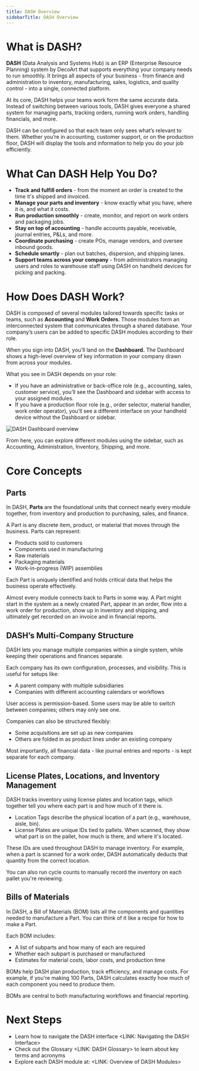 ```yaml
---
title: DASH Overview
sidebarTitle: DASH Overview
---
```


# What is DASH?

**DASH** (Data Analysis and Systems Hub) is an ERP (Enterprise Resource Planning) system by DecoArt that supports everything your company needs to run smoothly. It brings all aspects of your business - from finance and administration to inventory, manufacturing, sales, logistics, and quality control - into a single, connected platform. 

At its core, DASH helps your teams work form the same accurate data. Instead of switching between various tools, DASH gives everyone a shared system for managing parts, tracking orders, running work orders, handling financials, and more. 

DASH can be configured so that each team only sees what’s relevant to them. Whether you’re in accounting, customer support, or on the production floor, DASH will display the tools and information to help you do your job efficiently. 


# What Can DASH Help You Do?

- **Track and fulfill orders** - from the moment an order is created to the time it's shipped and invoiced.
- **Manage your parts and inventory** - know exactly what you have, where it is, and what it costs.
- **Run production smoothly** - create, monitor, and report on work orders and packaging jobs.
- **Stay on top of accounting** - handle accounts payable, receivable, journal entries, P&Ls, and more.
- **Coordinate purchasing** - create POs, manage vendors, and oversee inbound goods.
- **Schedule smartly** - plan out batches, dispersion, and shipping lanes.
- **Support teams across your company** - from administrators managing users and roles to warehouse staff using DASH on handheld devices for picking and packing.


# How Does DASH Work?

DASH is composed of several modules tailored towards specific tasks or teams, such as **Accounting** and **Work Orders**. Those modules form an interconnected system that communicates through a shared database. Your company’s users can be added to specific DASH modules according to their role.

When you sign into DASH, you’ll land on the **Dashboard.** The Dashboard shows a high-level overview of key information in your company drawn from across your modules.

<Alert type="info" title="Note">
  What you see in DASH depends on your role:

  - If you have an administrative or back-office role (e.g., accounting, sales, customer service), you’ll see the Dashboard and sidebar with access to your assigned modules.
  - If you have a production floor role (e.g., order selector, material handler, work order operator), you’ll see a different interface on your handheld device without the Dashboard or sidebar.
</Alert>

![DASH Dashboard overview](/images/dash-overview-dashboard.webp)

From here, you can explore different modules using the sidebar, such as Accounting, Administration, Inventory, Shipping, and more. 

# Core Concepts

## Parts

In DASH, **Parts** are the foundational units that connect nearly every module together, from inventory and production to purchasing, sales, and finance. 

A Part is any discrete item, product, or material that moves through the business. Parts can represent:

- Products sold to customers
- Components used in manufacturing
- Raw materials
- Packaging materials
- Work-in-progress (WIP) assemblies

Each Part is uniquely identified and holds critical data that helps the business operate effectively.

Almost every module connects back to Parts in some way. A Part might start in the system as a newly created Part, appear in an order, flow into a work order for production, show up in inventory and shipping, and ultimately get recorded on an invoice and in financial reports. 

## DASH’s Multi-Company Structure

DASH lets you manage multiple companies within a single system, while keeping their operations and finances separate.

Each company has its own configuration, processes, and visibility. This is useful for setups like:

- A parent company with multiple subsidiaries
- Companies with different accounting calendars or workflows

User access is permission-based. Some users may be able to switch between companies; others may only see one.

Companies can also be structured flexibly:

- Some acquisitions are set up as new companies
- Others are folded in as product lines under an existing company

Most importantly, all financial data - like journal entries and reports - is kept separate for each company.

## License Plates, Locations, and Inventory Management

DASH tracks inventory using license plates and location tags, which together tell you where each part is and how much of it there is.

- Location Tags describe the physical location of a part (e.g., warehouse, aisle, bin).
- License Plates are unique IDs tied to pallets. When scanned, they show what part is on the pallet, how much is there, and where it's located.

These IDs are used throughout DASH to manage inventory. For example, when a part is scanned for a work order, DASH automatically deducts that quantity from the correct location.

You can also run cycle counts to manually record the inventory on each pallet you're reviewing.

## Bills of Materials

In DASH, a Bill of Materials (BOM) lists all the components and quantities needed to manufacture a Part. You can think of it like a recipe for how to make a Part. 

Each BOM includes:

- A list of subparts and how many of each are required
- Whether each subpart is purchased or manufactured
- Estimates for material costs, labor costs, and production time

BOMs help DASH plan production, track efficiency, and manage costs. For example, if you're making 100 Parts, DASH calculates exactly how much of each component you need to produce them. 

BOMs are central to both manufacturing workflows and financial reporting.

# Next Steps

- Learn how to navigate the DASH interface <LINK: Navigating the DASH Interface>
- Check out the Glossary <LINK: DASH Glossary> to learn about key terms and acronyms
- Explore each DASH module at: <LINK: Overview of DASH Modules>

